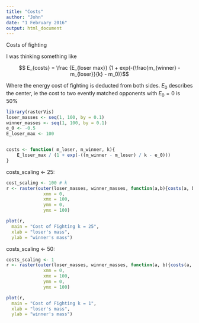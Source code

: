 ```yaml
---
title: "Costs"
author: "John"
date: "1 February 2016"
output: html_document
---
```


Costs of fighting

I was thinking something like

$$ E_{costs} = \frac {E_{loser max}} {1 + exp(-(\frac{m_{winner} - m_{loser}}{k} - m_0)}$$

Where the energy cost of fighting is deducted from both sides.
$E_0$ describes the center, ie the cost to two evently matched opponents with $E_0 = 0$ is 50% 

```r
library(rasterVis)
loser_masses <- seq(1, 100, by = 0.1)
winner_masses <- seq(1, 100, by = 0.1)
e_0 <- -0.5
E_loser_max <- 100


costs <- function( m_loser, m_winner, k){
    E_loser_max / (1 + exp(-((m_winner - m_loser) / k - e_0)))
}
```
costs_scaling <- 25:
```R
cost_scaling <- 100 # k 
r <- raster(outer(loser_masses, winner_masses, function(a,b){costs(a, b, cost_scaling)}), 
              xmn = 0,
              xmx = 100,
              ymn = 0,
              ymx = 100)

plot(r, 
  main = "Cost of Fighting k = 25", 
  xlab = "loser's mass",
  ylab = "winner's mass")
```


costs_scaling <- 50:
```R
costs_scaling <- 1
r <- raster(outer(loser_masses, winner_masses, function(a, b){costs(a, b, cost_scaling)}),
              xmn = 0,
              xmx = 100,
              ymn = 0,
              ymx = 100)

plot(r,
  main = "Cost of Fighting k = 1", 
  xlab = "loser's mass",
  ylab = "winner's mass")

```

